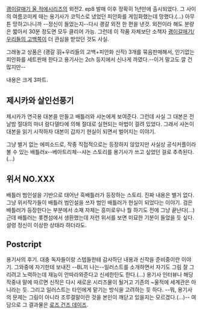 [[괭이갈매기 울 적에]]시리즈의 외전2. ep8 발매 이후 정확히 1년만에 출시되었다. 그 사이의 여름코미케 때는 용기사가 코믹스로 냈었던 피안화를 게임화했는데 망했다.(...) 아무튼 망하고나니까 --정신이 들었는지--다시 괭갈 외전 한 편을 낸것. 외전이라 해도 분량은 짧아서 30분 정도면 모두 클리어 가능. 그런데 이 작품 자체보단 소책자 [[괭이갈매기/우리들의 고백]]쪽이 더 관심을 받았던 것도 사실.

그래놓고 상품은 (괭갈 羽+우리들의 고백+피안화 신작) 3개를 묶음판매해서, 인기없는 피안화를 세트판매 한다고 용기사는 2ch 등지에서 신나게 까였다.--이거 말고도 깔 건 많지만--


내용은 크게 3파트. 

== 제시카와 살인선풍기 ==
제시카가 연극용 대본을 만들고 배틀러와 샤논에게 보여준다. 그런데 사실 그 대본은 전날밤 절대의 마녀 람다델타에 의해 절대로 실현되는 마법이 걸려 있었다. 그래서 샤논이 대본을 읽기 시작하자 대본이 갑자기 현실이 되면서 벌어지는 이야기.

그냥 별거 없는 에피소드로, 작중 직접적으로는 등장하지 않았지만 사실상 공식커플이라 볼 수 있는 배틀러x--베아트리체--샤논 스토리를 용기사가 쓰고 싶었던 걸로 추측된다.(...)

== 위서 NO.XXX ==
배틀러 범인설을 기반으로 태어난 흑배틀러가 등장하는 스토리. 진짜 내용은 별거 없다. 그냥 위서작가들이 배틀러 범인설을 쓰자 범인 배틀러가 현실이 되었다는 이야기. 검은 배틀러가 등장한다는 부분에서 소재 자체는 흥미로우나 뭘 하기도 전에 그냥 끝난다(...) 근데 배틀러는 롯켄섬에서 생환했는데 저런 위서를 보면 미묘한 기분이 들었을 듯 싶다. 설령 정신이 이상한 상태라 하더라도.

== Postcript ==
용기사의 후기. 대충 독자들이랑 스텝들한테 감사하단 내용과 신작을 준비중이란 이야기. 그와중에 자기한테 보내진 --BL끼 나는--일러스트를 소개하면서 자기도 그림 잘 그리려고 노력하는데 재능이 안따라와준다고 신세한탄도 한다.(...) 용기사 인터뷰나 해당 작중내 말에 따르면 신작은 다시 새로운 시리즈물이 될거고 기존의 ~울적에 세계관은 아니라는 듯. 그리고 일러스트는 타인에게 맡기는 방식을 고려하는 듯 하다.
--뭐, 용기사의 문제는 그림이 아니라 조루결말이란 것을 본인이 깨닫고 있을지는 모르겠다.(...)--
여담으로 그 결과물은 [[로즈 건즈 데이즈]].
